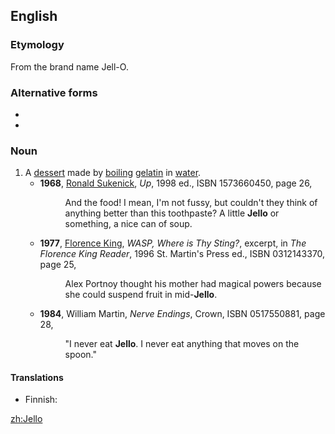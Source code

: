 ==English==
{{wikipedia|gelatin dessert}}

===Etymology===
From the brand name Jell-O.

===Alternative forms===
* {{l|en|Jell-O}}
* {{l|en|jello}}

===Noun===
{{en-noun|-}}
# A [[dessert]] made by [[boil]]ing [[gelatin]] in [[water]].
#* '''1968''', [[w:Ronald Sukenick|Ronald Sukenick]], ''Up'', 1998 ed., ISBN 1573660450, page 26,
#*: And the food! I mean, I'm not fussy, but couldn't they think of anything better than this toothpaste? A little '''Jello''' or something, a nice can of soup.
#* '''1977''', [[w:Florence King|Florence King]], ''WASP, Where is Thy Sting?'', excerpt, in ''The Florence King Reader'', 1996 St. Martin's Press ed., ISBN 0312143370, page 25,
#*: Alex Portnoy thought his mother had magical powers because she could suspend fruit in mid-'''Jello'''.
#* '''1984''', William Martin, ''Nerve Endings'', Crown, ISBN 0517550881, page 28,
#*: "I never eat '''Jello'''. I never eat anything that moves on the spoon."

====Translations====
{{trans-top|A dessert made by boiling gelatin in water}}
* Finnish: {{t+|fi|hyytelö}}
{{trans-mid}}
{{trans-bottom}}

[[zh:Jello]]